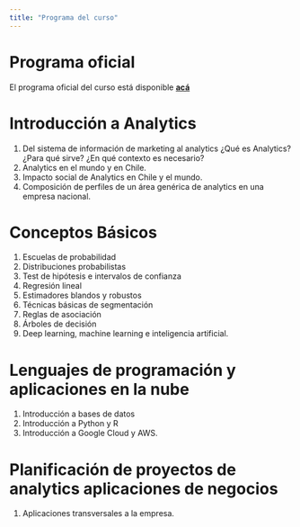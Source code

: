 ```yaml
---
title: "Programa del curso"
---
```


# Programa oficial

El programa oficial del curso está disponible [**acá**](/documents/IND163C_AN.pdf "Programa IND 163C")

# Introducción a Analytics

1. Del sistema de información de marketing al analytics ¿Qué es Analytics? ¿Para qué sirve? ¿En
qué contexto es necesario?
2. Analytics en el mundo y en Chile.
3. Impacto social de Analytics en Chile y el mundo. 
4. Composición de perfiles de un área genérica de analytics en una empresa
nacional.

# Conceptos Básicos

1. Escuelas de probabilidad
2. Distribuciones probabilistas
3. Test de hipótesis e intervalos de confianza
4. Regresión lineal
5. Estimadores blandos y robustos
6. Técnicas básicas de segmentación
7. Reglas de asociación
8. Árboles de decisión
9. Deep learning, machine learning e inteligencia artificial.

# Lenguajes de programación y aplicaciones en la nube

1. Introducción a bases de datos
2. Introducción a Python y R
3. Introducción a Google Cloud y AWS.

# Planificación de proyectos de analytics aplicaciones de negocios

1. Aplicaciones transversales a la empresa.
